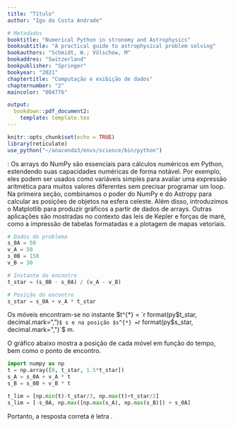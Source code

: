 ```yaml
---
title: "Título"
author: "Igo da Costa Andrade"

# Metadados
booktitle: "Numerical Python in stronomy and Astrophysics"
booksubtitle: "A practical guide to astrophysical problem solving"
bookauthors: "Schmidt, W.; Völschow, M"
bookaddres: "Switzerland"
bookpublisher: "Springer"
bookyear: "2021"
chaptertitle: "Computação e exibição de dados"
chapternumber: "2"
maincolor: "004776"

output: 
  bookdown::pdf_document2:
    template: template.tex
---
```


```r
knitr::opts_chunk$set(echo = TRUE)
library(reticulate)
use_python("~/anaconda3/envs/science/bin/python")
```


\noindent\textbf{Resumo do capítulo}: Os arrays do NumPy são essenciais para cálculos numéricos em Python, estendendo suas capacidades numéricas de forma notável. Por exemplo, eles podem ser usados como variáveis simples para avaliar uma expressão aritmética para muitos valores diferentes sem precisar programar um loop. Na primeira seção, combinamos o poder do NumPy e do Astropy para calcular as posições de objetos na esfera celeste. Além disso, introduzimos o Matplotlib para produzir gráficos a partir de dados de arrays. Outras aplicações são mostradas no contexto das leis de Kepler e forças de maré, como a impressão de tabelas formatadas e a plotagem de mapas vetoriais. 


\begin{enumerate}
  \item \textbf{(FEI-SP)} Dois móveis $A$ e $B$, ambos com movimento uniforme, percorrem uma trajetória retilínea conforme mostra a figura. Em $t = 0$, estes se encontram, respectivamente, nos pontos $A$ e $B$ na trajetória. As velocidades dos móveis são $v_A = 50$ m/s e $v_B = 30$ m/s no mesmo sentido.
  
  \begin{figure}[H]
    \centering
    \begin{tikzpicture}
      \draw[-latex] (-0.5, 0) -- (8, 0);
      \foreach \i/\x/\y/\cor in {0/0/2/black, A/2/1.5/red, B/6/2/red}{
        \draw[dashed] (\x, 0) -- (\x, \y);
        \draw[\cor, thick] (\x, 0.1) -- (\x, -0.1) node[below, black] {$\i$};
      }
      \foreach \i/\x/\y in {50/2/1.5, 150/6/2}{
        \draw[latex-latex] (0, \y) -- (\x, \y) node[midway, above] {$\i$ m};
      }
    \end{tikzpicture}
  \end{figure}
  
  Em que instante a distância entre os dois móveis será 50 m?
  \begin{enumerate}[label=(\alph*)]
    \foreach \resp in {200, 225, 250, 300, 350} {
      \item $\resp$ m
    }
  \end{enumerate}
  
  \iniSol
  


  
  Escrevamos as equações horárias das trajétórias dos móveis $A$ e $B$, sabendo que ambos descrevem movimento uniforme:
  
  \begin{align*}
    \begin{cases}
      s_A = s_{0A} + v_A t\\
      s_B = s_{0B} + v_B t\\
    \end{cases}
  \end{align*}
  
  Os móveis encontram-se no instante $t^{*}$ tal que $s_A = s_B = s^{*}$, ou seja:
  \begin{align*}
    s_A = s_B &\Rightarrow s_{0A} + v_A t^{*} = s_{0B} + v_B t^{*}\\
    &\Rightarrow v_A t^{*} - v_B t^{*} = s_{0B} - s_{0A}\\
    &\Rightarrow (v_A  - v_B) t^{*} = s_{0B} - s_{0A}\\
    &\Rightarrow t^{*} = \dfrac{s_{0B} - s_{0A}}{v_A  - v_B}
  \end{align*}
  
  Nesse instante, a posição $s^{*}$ dos móveis será:
  
  \begin{align*}
    s^{*} = s_{0A} + v_A t^{*} \Rightarrow s^{*} = s_{0A} + v_A \left( \dfrac{s_{0B} - s_{0A}}{v_A  - v_B} \right)
  \end{align*}
  
  
  O script \verb|Python| abaixo mostra o resultano numérico correspondente ao desenvolvimento algébrico acima:
\end{enumerate}

```python
# Dados do problema
s_0A = 50
v_A = 50
s_0B = 150
v_B = 30

# Instante do encontro
t_star = (s_0B - s_0A) / (v_A - v_B)

# Posição do encontro
s_star = s_0A + v_A * t_star
```


  Os móveis encontram-se no instante $t^{*} = `r format(py$t_star, decimal.mark=",")`$ s e na posição $s^{*} = `r format(py$s_star, decimal.mark=",")`$ m.
  

  O gráfico abaixo mostra a posição de cada móvel em função do tempo, bem como o ponto de encontro.
  
```python
import numpy as np
t = np.array([0, t_star, 1.5*t_star])
s_A = s_0A + v_A * t
s_B = s_0B + v_B * t

t_lim = [np.min(t)-t_star/3, np.max(t)+t_star/2]
s_lim = [-s_0A, np.max([np.max(s_A), np.max(s_B)]) + s_0A]
```

\begin{figure}[H]
  \centering
  \begin{tikzpicture}[x=0.5cm, y=0.01cm]
    % Eixo X
    \draw[-latex] (`r py$t_lim[1]`, 0) -- (`r py$t_lim[2]`, 0) node[below] {$t$ (s)};
    % Eixo Y
    \draw[-latex] (0, `r py$s_lim[1]`) -- (0, `r py$s_lim[2]`) node[left] {$s$ (m)};
    % Função Horária de A
    \draw[red, thick] (`r py$t[1]`, `r py$s_A[1]`) -- (`r py$t[3]`, `r py$s_A[3]`) node[right, yshift=5pt, black] {$\textbf{A}$};
    \draw[thick] (4pt, `r py$s_0A`) -- (-4pt, `r py$s_0A`) node[left] {$`r py$s_0A`$};
    % Função Horária de B
    \draw[blue, thick] (`r py$t[1]`, `r py$s_B[1]`) -- (`r py$t[3]`, `r py$s_B[3]`) node[right, yshift=-2pt , black] {$\textbf{B}$};
    \draw[thick] (4pt, `r py$s_0B`) -- (-4pt, `r py$s_0B`) node[left] {$`r py$s_0B`$};
    % Ponto de encontro
    \draw[dashed] (`r py$t_star`, 0) -- (`r py$t_star`, `r py$s_star`) -- (0, `r py$s_star`);
    \draw[thick] (`r py$t_star`, 4pt) -- (`r py$t_star`, -4pt) node[below] {$t^{*} = `r py$t_star`$};
    \draw[thick] (4pt, `r py$s_star`) -- (-4pt, `r py$s_star`) node[left] {$`r py$s_star`$};
  \end{tikzpicture}
\end{figure}



Portanto, a resposta correta é letra \textbf{D}.

\fimSol